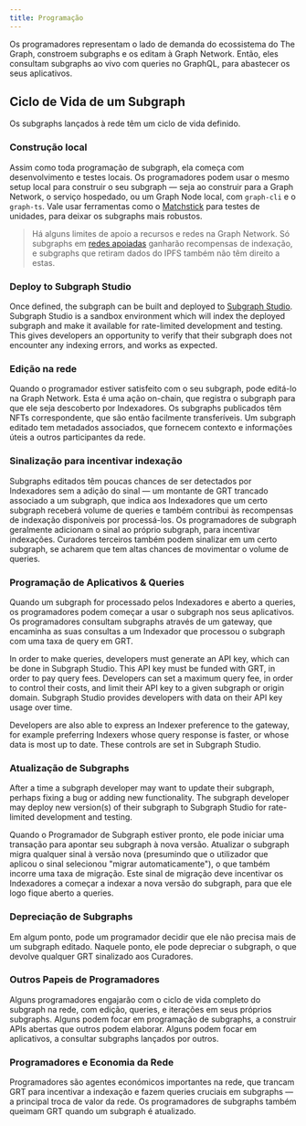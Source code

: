 ```yaml
---
title: Programação
---
```


Os programadores representam o lado de demanda do ecossistema do The Graph, constroem subgraphs e os editam à Graph Network. Então, eles consultam subgraphs ao vivo com queries no GraphQL, para abastecer os seus aplicativos.

## Ciclo de Vida de um Subgraph

Os subgraphs lançados à rede têm um ciclo de vida definido.

### Construção local

Assim como toda programação de subgraph, ela começa com desenvolvimento e testes locais. Os programadores podem usar o mesmo setup local para construir o seu subgraph — seja ao construir para a Graph Network, o serviço hospedado, ou um Graph Node local, com `graph-cli` e o `graph-ts`. Vale usar ferramentas como o [Matchstick](https://github.com/LimeChain/matchstick) para testes de unidades, para deixar os subgraphs mais robustos.

> Há alguns limites de apoio a recursos e redes na Graph Network. Só subgraphs em [redes apoiadas](/developing/supported-networks) ganharão recompensas de indexação, e subgraphs que retiram dados do IPFS também não têm direito a estas.

### Deploy to Subgraph Studio

Once defined, the subgraph can be built and deployed to [Subgraph Studio](/deploying/subgraph-studio-faqs/). Subgraph Studio is a sandbox environment which will index the deployed subgraph and make it available for rate-limited development and testing. This gives developers an opportunity to verify that their subgraph does not encounter any indexing errors, and works as expected.

### Edição na rede

Quando o programador estiver satisfeito com o seu subgraph, pode editá-lo na Graph Network. Esta é uma ação on-chain, que registra o subgraph para que ele seja descoberto por Indexadores. Os subgraphs publicados têm NFTs correspondente, que são então facilmente transferíveis. Um subgraph editado tem metadados associados, que fornecem contexto e informações úteis a outros participantes da rede.

### Sinalização para incentivar indexação

Subgraphs editados têm poucas chances de ser detectados por Indexadores sem a adição do sinal — um montante de GRT trancado associado a um subgraph, que indica aos Indexadores que um certo subgraph receberá volume de queries e também contribui às recompensas de indexação disponíveis por processá-los. Os programadores de subgraph geralmente adicionam o sinal ao próprio subgraph, para incentivar indexações. Curadores terceiros também podem sinalizar em um certo subgraph, se acharem que tem altas chances de movimentar o volume de queries.

### Programação de Aplicativos & Queries

Quando um subgraph for processado pelos Indexadores e aberto a queries, os programadores podem começar a usar o subgraph nos seus aplicativos. Os programadores consultam subgraphs através de um gateway, que encaminha as suas consultas a um Indexador que processou o subgraph com uma taxa de query em GRT.

In order to make queries, developers must generate an API key, which can be done in Subgraph Studio. This API key must be funded with GRT, in order to pay query fees. Developers can set a maximum query fee, in order to control their costs, and limit their API key to a given subgraph or origin domain. Subgraph Studio provides developers with data on their API key usage over time.

Developers are also able to express an Indexer preference to the gateway, for example preferring Indexers whose query response is faster, or whose data is most up to date. These controls are set in Subgraph Studio.

### Atualização de Subgraphs

After a time a subgraph developer may want to update their subgraph, perhaps fixing a bug or adding new functionality. The subgraph developer may deploy new version(s) of their subgraph to Subgraph Studio for rate-limited development and testing.

Quando o Programador de Subgraph estiver pronto, ele pode iniciar uma transação para apontar seu subgraph à nova versão. Atualizar o subgraph migra qualquer sinal à versão nova (presumindo que o utilizador que aplicou o sinal selecionou "migrar automaticamente"), o que também incorre uma taxa de migração. Este sinal de migração deve incentivar os Indexadores a começar a indexar a nova versão do subgraph, para que ele logo fique aberto a queries.

### Depreciação de Subgraphs

Em algum ponto, pode um programador decidir que ele não precisa mais de um subgraph editado. Naquele ponto, ele pode depreciar o subgraph, o que devolve qualquer GRT sinalizado aos Curadores.

### Outros Papeis de Programadores

Alguns programadores engajarão com o ciclo de vida completo do subgraph na rede, com edição, queries, e iterações em seus próprios subgraphs. Alguns podem focar em programação de subgraphs, a construir APIs abertas que outros podem elaborar. Alguns podem focar em aplicativos, a consultar subgraphs lançados por outros.

### Programadores e Economia da Rede

Programadores são agentes económicos importantes na rede, que trancam GRT para incentivar a indexação e fazem queries cruciais em subgraphs — a principal troca de valor da rede. Os programadores de subgraphs também queimam GRT quando um subgraph é atualizado.
